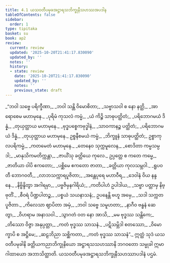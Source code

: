 ```yaml
---
title: 4.1 ယသဝတီပမုခအဋ္ဌာရသဘိက္ခုနီသဟဿအပဒါန
tableOfContents: false
sidebar:
  order: 1
type: tipitaka
basket: su
book: ap2
review:
  current: review
  updated: '2025-10-20T21:41:17.830090'
  updated_by: ''
  notes: ''
  history:
  - state: review
    date: '2025-10-20T21:41:17.830090'
    updated_by: ''
    notes: ''
    previous_state: draft
---
```



<DynamicBreadcrumb />


<ReviewStatus review={frontmatter.review} showDetails={true} />

<HypothesisAnnotation frontmatter={frontmatter} />

<Division number="1" book="ap2" e="ch" v="20" p="32">

<Paragraph number="1205" type="verses" book="ap2">
_“ဘဝါ သဗ္ဗေ ပရိက္ခီဏာ,_  
_ဘဝါ သန္တိ ဝိမောစိတာ;_  
_သဗ္ဗာသဝါ စ နော နတ္ထိ,_  
_အာရောစေမ မဟာမုနေ._  

</Paragraph>

</Division>
<Division number="2" book="ap2" e="ch" v="20" p="32">

<Paragraph number="1206" type="verses" book="ap2">
_ပုရိမံ ကုသလံ ကမ္မံ,_  
_ယံ ကိဉ္စိ သာဓုပတ္ထိတံ;_  
_ပရိဘောဂမယံ ဒိန္နံ,_  
_တုယှတ္ထာယ မဟာမုနေ._  

</Paragraph>

</Division>
<Division number="3" book="ap2" e="ch" v="20" p="32">

<Paragraph number="1207" type="verses" book="ap2">
_ဗုဒ္ဓပစ္စေကဗုဒ္ဓါနံ,_  
_သာဝကာနဉ္စ ပတ္ထိတံ;_  
_ပရိဘောဂမယံ ဒိန္နံ,_  
_တုယှတ္ထာယ မဟာမုနေ._  

</Paragraph>

</Division>
<Division number="4" book="ap2" e="ch" v="20" p="32">

<Paragraph number="1208" book="ap2">
ဥစ္စနီစမယံ ကမ္မံ,_  
_ဘိက္ခူနံ သာဓုပတ္ထိတံ;_  
ဥစ္စာကုလပရိကမ္မံ,_  
_ကတမေတံ မဟာမုနေ._  

</Paragraph>

</Division>
<Division number="5" book="ap2" e="ch" v="20" p="32">

<Paragraph number="1209" type="verses" book="ap2">
_တေနေဝ သုက္ကမူလေန,_  
_စောဒိတာ ကမ္မသမ္ပဒါ;_  
_မာနုသိကမတိက္ကန္တာ,_  
_ဇာယိံသု ခတ္တိယေ ကုလေ._  

</Paragraph>

</Division>
<Division number="6" book="ap2" e="ch" v="20" p="32">

<Paragraph number="1210" type="verses" book="ap2">
ဥပ္ပတ္တေ စ ကတေ ကမ္မေ,_  
_ဇာတိယာ ဝါပိ ဧကတော;_  
_ပစ္ဆိမေ ဧကတော ဇာတာ,_  
_ခတ္တိယာ ကုလသမ္ဘဝါ._  

</Paragraph>

</Division>
<Division number="7" book="ap2" e="ch" v="20" p="32">

<Paragraph number="1211" type="verses" book="ap2">
_ရူပဝတီ ဘောဂဝတီ,_  
_လာဘသက္ကာရပူဇိတာ;_  
_အန္တေပုရေ မဟာဝီရ,_  
_ဒေဝါနံ ဝိယ နန္ဒနေ._  

</Paragraph>

</Division>
<Division number="8" book="ap2" e="ch" v="20" p="32">

<Paragraph number="1212" type="verses" book="ap2">
_နိဗ္ဗိန္ဒိတွာ အဂါရမှာ,_  
_ပဗ္ဗဇိမှနဂါရိယံ;_  
_ကတိပါဟံ ဥပါဒါယ,_  
_သဗ္ဗာ ပတ္တာမှ နိဗ္ဗုတိံ._  

</Paragraph>

</Division>
<Division number="9" book="ap2" e="ch" v="20" p="32">

<Paragraph number="1213" type="verses" book="ap2">
_စီဝရံ ပိဏ္ဍပါတဉ္စ,_  
_ပစ္စယံ သယနာသနံ;_  
ဥပနေန္တိ ဗဟူ အမှေ,_  
_သဒါ သက္ကတပူဇိတာ._  

</Paragraph>

</Division>
<Division number="10" book="ap2" e="ch" v="20" p="33">

<Paragraph number="1214" type="verses" book="ap2">
_ကိလေသာ ဈာပိတာ အမှံ,_  
_ဘဝါ သဗ္ဗေ သမူဟတာ;_  
_နာဂီဝ ဗန္ဓနံ ဆေတွာ,_  
_ဝိဟရာမ အနာသဝါ._  

</Paragraph>

</Division>
<Division number="11" book="ap2" e="ch" v="20" p="33">

<Paragraph number="1215" type="verses" book="ap2">
_သွာဂတံ ဝတ နော အာသိ,_  
_မမ ဗုဒ္ဓဿ သန္တိကေ;_  
_တိဿော ဝိဇ္ဇာ အနုပ္ပတ္တာ,_  
_ကတံ ဗုဒ္ဓဿ သာသနံ._  

</Paragraph>

</Division>
<Division number="12" book="ap2" e="ch" v="20" p="33">

<Paragraph number="1216" type="verses" book="ap2">
_ပဋိသမ္ဘိဒါ စတဿော,_  
_ဝိမောက္ခာပိ စ အဋ္ဌိမေ;_  
_ဆဠဘိညာ သစ္ဆိကတာ,_  
_ကတံ ဗုဒ္ဓဿ သာသနံ”._  

</Paragraph>

<Paragraph number="1217" book="ap2">
ဣတ္ထံ သုဒံ ယသဝတီပမုခါနိ ခတ္တိယကညာဘိက္ခုနိယော အဋ္ဌာရသသဟဿာနိ ဘဂဝတော သမ္မုခါ ဣမာ ဂါထာယော အဘာသိတ္ထာတိ.

</Paragraph>
</Division>

<Paragraph number="1218" type="center" book="ap2">
ယသဝတီပမုခအဋ္ဌာရသဘိက္ခုနီသဟဿာပဒါနံ ပဌမံ.
</Paragraph>